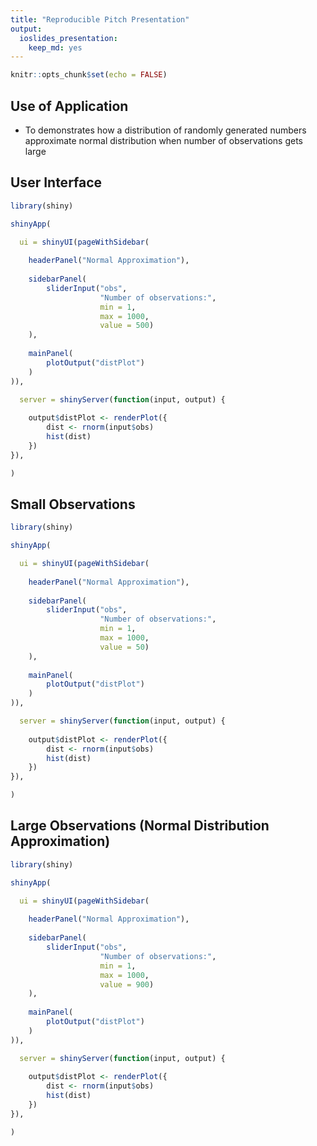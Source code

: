 ---
title: "Reproducible Pitch Presentation"
output: 
  ioslides_presentation: 
    keep_md: yes
---

```{r setup, include=FALSE}
knitr::opts_chunk$set(echo = FALSE)
```


## Use of Application
- To demonstrates how a distribution of randomly generated numbers approximate normal distribution when number of observations gets large

## User Interface

```{r, echo=FALSE}
library(shiny)

shinyApp(

  ui = shinyUI(pageWithSidebar(
    
    headerPanel("Normal Approximation"),
    
    sidebarPanel(
        sliderInput("obs", 
                    "Number of observations:", 
                    min = 1,
                    max = 1000, 
                    value = 500)
    ),
    
    mainPanel(
        plotOutput("distPlot")
    )
)),

  server = shinyServer(function(input, output) {
    
    output$distPlot <- renderPlot({
        dist <- rnorm(input$obs)
        hist(dist)
    })
}),

)
```

## Small Observations

```{r, echo=FALSE}
library(shiny)

shinyApp(

  ui = shinyUI(pageWithSidebar(
    
    headerPanel("Normal Approximation"),
    
    sidebarPanel(
        sliderInput("obs", 
                    "Number of observations:", 
                    min = 1,
                    max = 1000, 
                    value = 50)
    ),
    
    mainPanel(
        plotOutput("distPlot")
    )
)),

  server = shinyServer(function(input, output) {
    
    output$distPlot <- renderPlot({
        dist <- rnorm(input$obs)
        hist(dist)
    })
}),

)
```


## Large Observations (Normal Distribution Approximation)

```{r, echo=FALSE}
library(shiny)

shinyApp(

  ui = shinyUI(pageWithSidebar(
    
    headerPanel("Normal Approximation"),
    
    sidebarPanel(
        sliderInput("obs", 
                    "Number of observations:", 
                    min = 1,
                    max = 1000, 
                    value = 900)
    ),
    
    mainPanel(
        plotOutput("distPlot")
    )
)),

  server = shinyServer(function(input, output) {
    
    output$distPlot <- renderPlot({
        dist <- rnorm(input$obs)
        hist(dist)
    })
}),

)
```